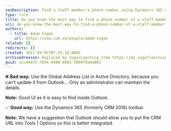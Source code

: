 ```yaml
---
seoDescription: Find a staff member's phone number using Dynamics 365 or avoid outdated methods like Active Directory.
type: rule
title: Do you know the best way to find a phone number of a staff member?
uri: do-you-know-the-best-way-to-find-a-phone-number-of-a-staff-member
authors:
  - title: Adam Cogan
    url: https://ssw.com.au/people/adam-cogan
related: []
redirects: []
created: 2011-04-01T07:25:10.000Z
archivedreason: Replaced by SugarLearning item https://my.sugarlearning.com/SSW/items/12987/find-an-employees-phone-number
guid: acc44475-f894-4480-8bb5-500979a4a801
---
```


❌ **Bad way:** Use the Global Address List in Active Directory, because you can’t update it from Outlook... Only an administrator can maintain the details.

**Note:** Good UI as it is easy to find inside Outlook.

✅ **Good way:** Use the Dynamics 365 (formerly CRM 2016) toolbar.

**Note:** We have a suggestion that Outlook should allow you to put the CRM URL into Tools | Options so this is better integrated.
